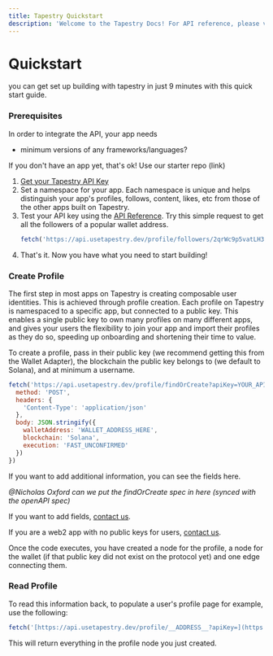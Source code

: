 ```yaml
---
title: Tapestry Quickstart
description: 'Welcome to the Tapestry Docs! For API reference, please visit [https://api.usetapestry.dev/docs](https://api.usetapestry.dev/docs)'
---
```


# Quickstart

you can get set up building with tapestry in just 9 minutes with this quick start guide. 

### Prerequisites

In order to integrate the API, your app needs 

- minimum versions of any frameworks/languages?

If you don't have an app yet, that's ok! Use our starter repo (link)

1. [Get your Tapestry API Key](https://app.usetapestry.dev/)
2. Set a namespace for your app. Each namespace is unique and helps distinguish your app's profiles, follows, content, likes, etc from those of the other apps built on Tapestry.
3. Test your API key using the [API Reference](https://api.usetapestry.dev/docs). Try this simple request to get all the followers of a popular wallet address.
    ```jsx
    fetch('https://api.usetapestry.dev/profile/followers/2qrWc9p5vatLH3kp4CiVXrdQ4V293d8qzmg4ziez6T4k?apiKey=YOUR_API_KEY')
    ```
5. That's it. Now you have what you need to start building!

### Create Profile

The first step in most apps on Tapestry is creating composable user identities. This is achieved through profile creation. Each profile on Tapestry is namespaced to a specific app, but connected to a public key. This enables a single public key to own many profiles on many different apps, and gives your users the flexibility to join your app and import their profiles as they do so, speeding up onboarding and shortening their time to value.

To create a profile, pass in their public key (we recommend getting this from the Wallet Adapter), the blockchain the public key belongs to (we default to Solana), and at minimum a username.

```jsx
fetch('https://api.usetapestry.dev/profile/findOrCreate?apiKey=YOUR_API_KEY', {
  method: 'POST',
  headers: {
    'Content-Type': 'application/json'
  },
  body: JSON.stringify({
    walletAddress: 'WALLET_ADDRESS_HERE',
    blockchain: 'Solana',
    execution: 'FAST_UNCONFIRMED'
  })
})
```

If you want to add additional information, you can see the fields here.

*@Nicholas Oxford can we put the findOrCreate spec in here (synced with the openAPI spec)*

If you want to add fields, [contact us](mailto:nemo@primitives.xyz). 

If you are a web2 app with no public keys for users, [contact us](mailto:nemo@primitives.xyz).

Once the code executes, you have created a node for the profile, a node for the wallet (if that public key did not exist on the protocol yet) and one edge connecting them.

### Read Profile
To read this information back, to populate a user's profile page for example, use the following:

```jsx
fetch('[https://api.usetapestry.dev/profile/__ADDRESS__?apiKey=](https://api.usetapestry.dev/profile/__ADDRESS__?apiKey=)')
```

This will return everything in the profile node you just created.
